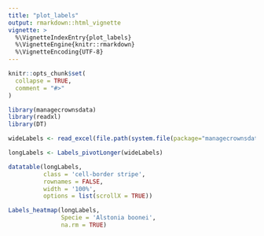 ```yaml
---
title: "plot_labels"
output: rmarkdown::html_vignette
vignette: >
  %\VignetteIndexEntry{plot_labels}
  %\VignetteEngine{knitr::rmarkdown}
  %\VignetteEncoding{UTF-8}
---
```


```r
knitr::opts_chunk$set(
  collapse = TRUE,
  comment = "#>"
)
```

```r
library(managecrownsdata)
library(readxl)
library(DT)
```

```r
wideLabels <- read_excel(file.path(system.file(package="managecrownsdata"), 'labeling_file_Mbalmayo.xlsx'))

longLabels <- Labels_pivotLonger(wideLabels)

datatable(longLabels, 
          class = 'cell-border stripe',
          rownames = FALSE,
          width = '100%', 
          options = list(scrollX = TRUE))
```

```r
Labels_heatmap(longLabels,
               Specie = 'Alstonia boonei',
               na.rm = TRUE)
```
